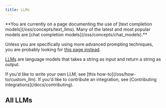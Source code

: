 ```yaml
---
title: LLMs
---
```


<Warning>
**You are currently on a page documenting the use of [text completion models](/oss/concepts/text_llms). Many of the latest and most popular models are [chat completion models](/oss/concepts/chat_models).**


Unless you are specifically using more advanced prompting techniques, you are probably looking for [this page instead](/oss/integrations/chat/).
</Warning>

[LLMs](docs/concepts/#llms) are language models that takes a string as input and return a string as output.

<Info>
If you'd like to write your own LLM, see [this how-to](/oss/how-to/custom_llm). If you'd like to contribute an integration, see [Contributing integrations](/docs/contributing).
</Info>

## All LLMs

<IndexTable />
